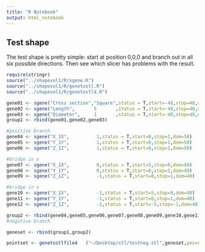 ```yaml
---
title: "R Notebook"
output: html_notebook
---
```






## Test shape

The test shape is pretty simple: start at position 0,0,0 and branch out in all six possible directions. Then see which slicer has problems with the result. 

```r

require(stringr)
source("../shapevol1/R/sgene.R")
source("../shapevol1/R/genetostl.R")
source("../shapevol1/R/genetostl4.R")

gene01 <- sgene("Cross section","Square",status = T,start=-40,stop=40,dom=1)
gene02 <- sgene("Length",       5       ,status = T,start=-40,stop=40,dom=1)
gene03 <- sgene("Diameter",     1       ,status = T,start=-40,stop=40,dom=0)
group1 <- rbind(gene01,gene02,gene03)

#positive branch
gene04 <- sgene("X_1X",          1,status = T,start=0,stop=1,dom=50)
gene05 <- sgene("Y_1Y",          1,status = T,start=0,stop=1,dom=50)
gene06 <- sgene("Z_1Z",          1,status = T,start=0,stop=1,dom=50)

#bridge in x
gene07 <- sgene("X_1X",          0,status = T,start=5,stop=9,dom=49)
gene08 <- sgene("Y_1Y",          0,status = T,start=0,stop=1,dom=49)
gene09 <- sgene("Z_1Z",          -1,status = T,start=0,stop=1,dom=49)

#bridge in x
gene10 <- sgene("X_1X",          -1,status = T,start=5,stop=9,dom=48)
gene11 <- sgene("Y_1Y",          -1,status = T,start=0,stop=1,dom=48)
gene12 <- sgene("Z_1Z",          -1,status = T,start=-5,stop=-1,dom=48)

group2 <- rbind(gene04,gene05,gene06,gene07,gene08,gene09,gene10,gene11,gene12)
#negative branch

geneset <- rbind(group1,group2)

pointset <- genetostlfile4   ("~/Desktop/stl/testneg.stl",geneset,pos=spos(0, 0,0),runlim=40,verbose = T)
```




